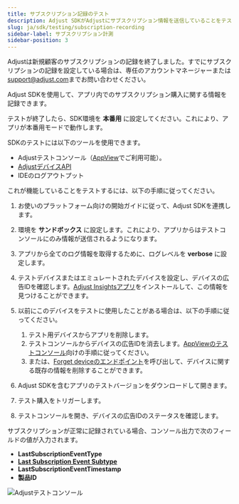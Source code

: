```yaml
---
title: サブスクリプション記録のテスト
description: Adjust SDKがAdjustにサブスクリプション情報を送信していることをテストする
slug: ja/sdk/testing/subscription-recording
sidebar-label: サブスクリプション計測
sidebar-position: 3
---
```


<Callout type="warning">

Adjustは新規顧客のサブスクリプションの記録を終了しました。すでにサブスクリプションの記録を設定している場合は、専任のアカウントマネージャーまたは[support@adjust.com](mailto:support@adjust.com)までお問い合わせください。

</Callout>

Adjust SDKを使用して、アプリ内でのサブスクリプション購入に関する情報を記録できます。

<Callout type="important">

テストが終了したら、SDK環境を **本番用** に設定してください。これにより、アプリが本番用モードで動作します。

</Callout>

SDKのテストには以下のツールを使用できます。

-  Adjustテストコンソール（[AppView](https://help.adjust.com/ja/article/testing-console)でご利用可能）。
-  [AdjustデバイスAPI](/ja/api/device-api/inspect)
-  IDEのログアウトプット

これが機能していることをテストするには、以下の手順に従ってください。

1. お使いのプラットフォーム向けの開始ガイドに従って、Adjust SDKを連携します。
2. 環境を **サンドボックス** に設定します。これにより、アプリからはテストコンソールにのみ情報が送信されるようになります。
3. アプリから全てのログ情報を取得するために、ログレベルを **verbose** に設定します。
4. テストデバイスまたはエミュレートされたデバイスを設定し、デバイスの広告IDを確認します。[Adjust Insightsアプリ](https://apps.apple.com/us/app/adjust-insights/id1125517808)をインストールして、この情報を見つけることができます。
5. 以前にこのデバイスをテストに使用したことがある場合は、以下の手順に従ってください。

   1. テスト用デバイスからアプリを削除します。
   2. テストコンソールからデバイスの広告IDを消去します。[AppViewのテストコンソール](https://help.adjust.com/ja/article/testing-console#forget-device)向けの手順に従ってください。
   3. または、[Forget deviceのエンドポイント](/ja/api/device-api/forget/)を呼び出して、デバイスに関する既存の情報を削除することができます。

6. Adjust SDKを含むアプリのテストバージョンをダウンロードして開きます。
7. テスト購入をトリガーします。
8. テストコンソールを開き、デバイスの広告IDのステータスを確認します。

サブスクリプションが正常に記録されている場合、コンソール出力で次のフィールドの値が入力されます。

-  **LastSubscriptionEventType**
-  [**Last Subscription Event Subtype**](https://help.adjust.com/ja/article/manage-subscription-data#subscription-event-subtypes)
-  **LastSubscriptionEventTimestamp**
-  **製品ID**

![Adjustテストコンソール](@images/sdk-testing/subscription/testing-console.png)
